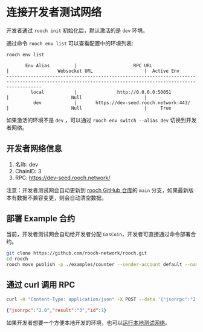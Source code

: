 # 连接开发者测试网络

开发者通过 `rooch init` 初始化后，默认激活的是 `dev` 环境。

通过命令 `rooch env list` 可以查看配置中的环境列表:

```bash
rooch env list
```
```text                                                                                                                                              
       Env Alias         |                     RPC URL                      |                  Websocket URL                   |  Active Env 
---------------------------------------------------------------------------------------------------------------------------------------------------------
         local           |               http://0.0.0.0:50051               |                       Null                       |             
          dev            |       https://dev-seed.rooch.network:443/        |                       Null                       |     True  
```

如果激活的环境不是 `dev` ，可以通过 `rooch env switch --alias dev` 切换到开发者网络。

## 开发者网络信息

1. 名称: dev
2. ChainID: 3
3. RPC: https://dev-seed.rooch.network/

注意：开发者测试网会自动更新到 [rooch GitHub 仓库](https://github.com/rooch-network/rooch)的 `main` 分支，如果最新版本有数据不兼容变更，则会自动清空数据。

## 部署 Example 合约

当前，开发者测试网会自动给开发者分配 `GasCoin`，开发者可直接通过命令部署合约。

```bash
git clone https://github.com/rooch-network/rooch.git
cd rooch
rooch move publish -p ./examples/counter --sender-account default --named-addresses rooch_examples=default
```

## 通过 curl 调用 RPC

```bash
curl -H "Content-Type: application/json" -X POST --data '{"jsonrpc":"2.0","method":"rooch_getChainID","params":[],"id":1}' https://dev-seed.rooch.network
```
```json
{"jsonrpc":"2.0","result":"3","id":1}
```

如果开发者想要一个方便本地开发的环境，也可以[运行本地测试网络](./run-local-testnet)。
